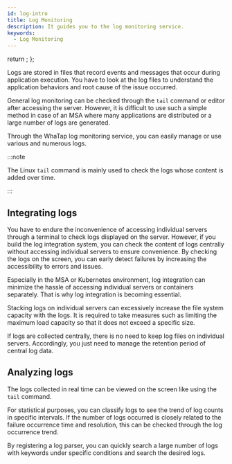 ```yaml
---
id: log-intro
title: Log Monitoring
description: It guides you to the log monitoring service.
keywords:
  - Log Monitoring
---
```



  return <Redirect to="/log/introduction" />;
};

<Home/>

Logs are stored in files that record events and messages that occur during application execution. You have to look at the log files to understand the application behaviors and root cause of the issue occurred.

General log monitoring can be checked through the `tail` command or editor after accessing the server. However, it is difficult to use such a simple method in case of an MSA where many applications are distributed or a large number of logs are generated.

Through the WhaTap log monitoring service, you can easily manage or use various and numerous logs.

:::note

The Linux `tail` command is mainly used to check the logs whose content is added over time.

:::

## Integrating logs

You have to endure the inconvenience of accessing individual servers through a terminal to check logs displayed on the server. However, if you build the log integration system, you can check the content of logs centrally without accessing individual servers to ensure convenience. By checking the logs on the screen, you can early detect failures by increasing the accessibility to errors and issues. 

Especially in the MSA or Kubernetes environment, log integration can minimize the hassle of accessing individual servers or containers separately. That is why log integration is becoming essential.

Stacking logs on individual servers can excessively increase the file system capacity with the logs. It is required to take measures such as limiting the maximum load capacity so that it does not exceed a specific size. 

If logs are collected centrally, there is no need to keep log files on individual servers. Accordingly, you just need to manage the retention period of central log data.

## Analyzing logs

The logs collected in real time can be viewed on the screen like using the `tail` command. 

For statistical purposes, you can classify logs to see the trend of log counts in specific intervals. If the number of logs occurred is closely related to the failure occurrence time and resolution, this can be checked through the log occurrence trend. 

By registering a log parser, you can quickly search a large number of logs with keywords under specific conditions and search the desired logs.
